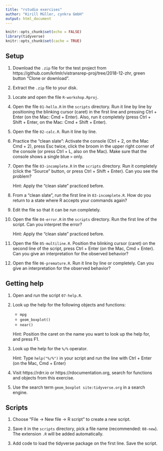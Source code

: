 ```yaml
---
title: "rstudio exercises"
author: "Kirill Müller, cynkra GmbH"
output: html_document
---
```


```r
knitr::opts_chunk$set(echo = FALSE)
library(tidyverse)
knitr::opts_chunk$set(cache = TRUE)
```

## Setup

1. Download the `.zip` file for the test project from https://github.com/krlmlr/vistransrep-proj/tree/2018-12-zhr, green button "Clone or download".

1. Extract the `.zip` file to your disk.

1. Locate and open the file `R-workshop.Rproj`.

1. Open the file `01-hello.R` in the `scripts` directory. Run it line by line by positioning the blinking cursor (caret) in the first line and pressing Ctrl + Enter (on the Mac: Cmd + Enter). Also, run it completely (press Ctrl + Shift + Enter, on the Mac: Cmd + Shift + Enter).

1. Open the file `02-calc.R`. Run it line by line.

1. Practice the "clean slate": Activate the console (Ctrl + 2, on the Mac Cmd + 2), press Esc twice, click the broom in the upper right corner of the console (or press Ctrl + L, also on the Mac). Make sure that the console shows a single blue `>` only.

1. Open the file `03-incomplete.R` in the `scripts` directory. Run it completely (click the "Source" button, or press Ctrl + Shift + Enter). Can you see the problem?

    Hint: Apply the "clean slate" practiced before.

1. From a "clean slate", run the first line in `03-incomplete.R`. How do you return to a state where R accepts your commands again?

1. Edit the file so that it can be run completely.

1. Open the file `04-error.R` in the `scripts` directory. Run the first line of the script. Can you interpret the error?

    Hint: Apply the "clean slate" practiced before.

1. Open the file `05-multiline.R`. Position the blinking cursor (caret) on the second line of the script, press Ctrl + Enter (on the Mac, Cmd + Enter). Can you give an interpretation for the observed behavior?

1. Open the file `06-premature.R`. Run it line by line or completely. Can you give an interpretation for the observed behavior?

## Getting help

1. Open and run the script `07-help.R`.

1. Look up the help for the following objects and functions:
    - `mpg`
    - `geom_boxplot()`
    - `near()`
    
    Hint: Position the caret on the name you want to look up the help for, and press F1.

1. Look up the help for the `%/%` operator.
    
    Hint: Type `help("%/%")` in your script and run the line with Ctrl + Enter (on the Mac, Cmd + Enter)

1. Visit https://rdrr.io or https://rdocumentation.org, search for functions and objects from this exercise.

1. Use the search term `geom_boxplot site:tidyverse.org` in a search engine.


## Scripts

1. Choose "File → New file → R script" to create a new script.

1. Save it in the `scripts` directory, pick a file name (recommended: `08-new`). The extension `.R` will be added automatically.

1. Add code to load the tidyverse package on the first line. Save the script.
